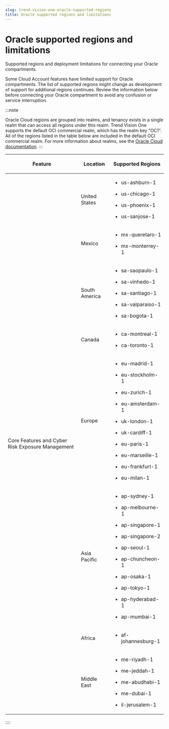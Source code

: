 ```yaml
---
slug: trend-vision-one-oracle-supported-regions
title: Oracle supported regions and limitations
---
```

# Oracle supported regions and limitations

Supported regions and deployment limitations for connecting your Oracle compartments.

Some Cloud Account features have limited support for Oracle compartments. The list of supported regions might change as development of support for additional regions continues. Review the information below before connecting your Oracle compartment to avoid any confusion or service interruption.

:::note

Oracle Cloud regions are grouped into realms, and tenancy exists in a single realm that can access all regions under this realm. Trend Vision One supports the default OCI commercial realm, which has the realm key "OC1". All of the regions listed in the table below are included in the default OCI commercial realm. For more information about realms, see the [Oracle Cloud documentation](https://docs.oracle.com/en-us/iaas/Content/General/Concepts/regions.htm).
:::

<table>
<thead>
<tr>
<th><p>Feature</p></th>
<th><p>Location</p></th>
<th><p>Supported Regions</p></th>
</tr>
</thead>
<tbody>
<tr>
<td rowspan="8"><p>Core Features and Cyber Risk Exposure Management</p></td>
<td><p>United States</p></td>
<td><ul>
<li><p>us-ashburn-1</p></li>
<li><p>us-chicago-1</p></li>
<li><p>us-phoenix-1</p></li>
<li><p>us-sanjose-1</p></li>
</ul></td>
</tr>
<tr>
<td><p>Mexico</p></td>
<td><ul>
<li><p>mx-queretaro-1</p></li>
<li><p>mx-monterrey-1</p></li>
</ul></td>
</tr>
<tr>
<td><p>South America</p></td>
<td><ul>
<li><p>sa-saopaulo-1</p></li>
<li><p>sa-vinhedo-1</p></li>
<li><p>sa-santiago-1</p></li>
<li><p>sa-valparaiso-1</p></li>
<li><p>sa-bogota-1</p></li>
</ul></td>
</tr>
<tr>
<td><p>Canada</p></td>
<td><ul>
<li><p>ca-montreal-1</p></li>
<li><p>ca-toronto-1</p></li>
</ul></td>
</tr>
<tr>
<td><p>Europe</p></td>
<td><ul>
<li><p>eu-madrid-1</p></li>
<li><p>eu-stockholm-1</p></li>
<li><p>eu-zurich-1</p></li>
<li><p>eu-amsterdam-1</p></li>
<li><p>uk-london-1</p></li>
<li><p>uk-cardiff-1</p></li>
<li><p>eu-paris-1</p></li>
<li><p>eu-marseille-1</p></li>
<li><p>eu-frankfurt-1</p></li>
<li><p>eu-milan-1</p></li>
</ul></td>
</tr>
<tr>
<td><p>Asia Pacific</p></td>
<td><ul>
<li><p>ap-sydney-1</p></li>
<li><p>ap-melbourne-1</p></li>
<li><p>ap-singapore-1</p></li>
<li><p>ap-singapore-2</p></li>
<li><p>ap-seoul-1</p></li>
<li><p>ap-chuncheon-1</p></li>
<li><p>ap-osaka-1</p></li>
<li><p>ap-tokyo-1</p></li>
<li><p>ap-hyderabad-1</p></li>
<li><p>ap-mumbai-1</p></li>
</ul></td>
</tr>
<tr>
<td><p>Africa</p></td>
<td><ul>
<li><p>af-johannesburg-1</p></li>
</ul></td>
</tr>
<tr>
<td><p>Middle East</p></td>
<td><ul>
<li><p>me-riyadh-1</p></li>
<li><p>me-jeddah-1</p></li>
<li><p>me-abudhabi-1</p></li>
<li><p>me-dubai-1</p></li>
<li><p>il-jerusalem-1</p></li>
</ul></td>
</tr>
</tbody>
</table>
::::
